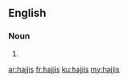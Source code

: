 ==English==

===Noun===
{{head|en}}

# {{plural of|hajji}}

[[ar:hajjis]]
[[fr:hajjis]]
[[ku:hajjis]]
[[my:hajjis]]